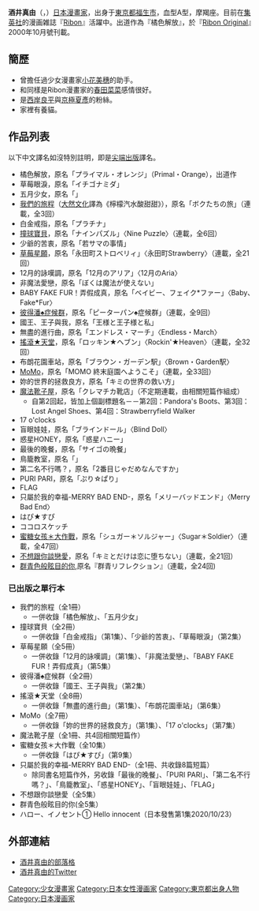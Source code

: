 {{Infobox 漫畫家
|姓名 = 酒井真由
|畫像 = 
|畫像大小 = 
|附註 = 
|本名 = 
|日語原文 = 酒井 まゆ
|羅馬字 = Sakai Mayu
|出生日期 = {{Birth date and age|year=1982|month=1|day=7}}
|出生地點 = {{JPN}}・[[東京都|東京都]][[福生市|福生市]]
|逝世 = 
|没年 = 
|没地 = 
|國籍 = {{JPN}}
|職業 = [[漫畫家|漫畫家]]
|活躍時期 = 2000 - 
|類型 = [[少女漫畫|少女漫畫]]
|代表作 = [[草莓星願|草莓星願]]<br />[[搖滾★天堂|搖滾★天堂]]<br />[[MoMo_(漫畫)|MOMO]]
|獎項 = 
|簽名 = 
|官方網站 = 
}}

{{japanese|japanese=酒井 まゆ|kana=さかい まゆ|romaji=Sakai Mayu}}

'''酒井真由'''（{{lang|ja|酒井まゆ}}，{{Bd|1982年|1月7日}}）[[日本|日本]][[漫畫家|漫畫家]]，出身于[[東京都|東京都]][[福生市|福生市]]，血型A型，摩羯座。目前在[[集英社|集英社]]的漫画雑誌『[[Ribon|Ribon]]』活躍中。出道作為『橘色解放』，於『[[Ribon_Original|Ribon Original]]』2000年10月號刊載。

== 簡歷 ==
*曾擔任過少女漫畫家[[小花美穗|小花美穗]]的助手。
*和同樣是Ribon漫畫家的[[春田菜菜|春田菜菜]]感情很好。
*是[[西岸良平|西岸良平]]與[[京極夏彥|京極夏彥]]的粉絲。
*家裡有養貓。

== 作品列表 ==
以下中文譯名如沒特別註明，即是[[尖端出版|尖端出版]]譯名。
*橘色解放，原名「プライマル・オレンジ」（Primal・Orange），出道作
*草莓眼淚，原名「イチゴナミダ」
*五月少女，原名「{{lang|ja|五月少女}}」
*[[我們的旅程|我們的旅程]]（[[大然文化|大然文化]]譯為《檸檬汽水酸甜甜》），原名「ボクたちの旅」（連載，全3回）
*白金戒指，原名「プラチナ」
*[[撞球寶貝|撞球寶貝]]，原名「ナインパズル」〈Nine Puzzle〉（連載，全6回）
*少爺的苦衷，原名「若サマの事情」
*[[草莓星願|草莓星願]]，原名「永田町ストロベリィ」〈永田町Strawberry〉（連載，全21回）
*12月的詠嘆調，原名「12月のアリア」〈12月のAria〉
*非魔法愛戀，原名「ぼくは魔法が使えない」
*BABY FAKE FUR！弄假成真，原名「ベイビー、フェイク*ファー」〈Baby、Fake*Fur〉
*[[彼得潘♠症候群|彼得潘♠症候群]]，原名「ピーターパン♠症候群」（連載，全9回）
*國王、王子與我，原名「王様と王子様と私」
*無盡的進行曲，原名「エンドレス・マーチ」〈Endless・March〉
*[[搖滾★天堂|搖滾★天堂]]，原名「ロッキン★ヘブン」〈Rockin'★Heaven〉（連載，全32回）
*布朗花園車站，原名「ブラウン・ガーデン駅」〈Brown・Garden駅〉
*[[MoMo_(漫畫)|MoMo]]，原名「MOMO 終末庭園へようこそ」（連載，全33回）
*妳的世界的拯救良方，原名「キミの世界の救い方」
*[[魔法靴子屋|魔法靴子屋]]，原名「クレマチカ靴店」（不定期連載，由相關短篇作組成）
**自第2回起，皆加上個副標題名－－第2回：Pandora's Boots、第3回：Lost Angel Shoes、第4回：Strawberryfield Walker 
*17 o'clocks
*盲眼娃娃，原名「ブラインドール」〈Blind Doll〉
*惑星HONEY，原名「惑星ハニー」
*最後的晚餐，原名「サイゴの晩餐」
*鳥籠教室，原名「{{lang|ja|鳥籠教室}}」
*第二名不行嗎？，原名「2番目じゃだめなんですか」
*PURI PARI，原名「ぷり☆ぱり」
*FLAG
*只屬於我的幸福-MERRY BAD END-，原名「メリーバッドエンド」〈Merry Bad End〉
*はぴ★すぴ
*ココロスケッチ
*[[蜜糖女孩＊大作戰|蜜糖女孩＊大作戰]]，原名「シュガー＊ソルジャー」〈Sugar＊Soldier〉（連載，全47回）
*[[不想跟你談戀愛|不想跟你談戀愛]]，原名「キミとだけは恋に堕ちない」（連載，全21回）
*[[群青色般眩目的你|群青色般眩目的你]],原名『群青リフレクション』（連載，全24回)
===已出版之單行本===
*我們的旅程（全1冊）
**一併收錄「橘色解放」、「五月少女」
*撞球寶貝（全2冊）
**一併收錄「白金戒指」（第1集）、「少爺的苦衷」、「草莓眼淚」（第2集）
*草莓星願（全5冊）
**一併收錄「12月的詠嘆調」（第1集）、「非魔法愛戀」、「BABY FAKE FUR！弄假成真」（第5集）
*彼得潘♠症候群（全2冊）
**一併收錄「國王、王子與我」（第2集）
*搖滾★天堂（全8冊）
**一併收錄「無盡的進行曲」（第1集）、「布朗花園車站」（第6集）
*MoMo（全7冊）
**一併收錄「妳的世界的拯救良方」（第1集）、「17 o'clocks」（第7集）
*魔法靴子屋（全1冊、共4回相關短篇作）
*蜜糖女孩＊大作戰（全10集）
**一併收錄「はぴ★すぴ」（第9集）
*只屬於我的幸福-MERRY BAD END-（全1冊、共收錄8篇短篇）
**除同書名短篇作外，另收錄「最後的晚餐」、「PURI PARI」、「第二名不行嗎？」、「鳥籠教室」、「惑星HONEY」、「盲眼娃娃」、「FLAG」
*不想跟你談戀愛（全5集）
*群青色般眩目的你(全5集）
*ハロー、イノセント① Hello innocent（日本發售第1集2020/10/23）

== 外部連結 ==
*[http://ameblo.jp/nurumayu-pon 酒井真由的部落格] {{Wayback|url=http://ameblo.jp/nurumayu-pon |date=20160914090153 }}
*[https://twitter.com/mayupon107 酒井真由的Twitter] {{Wayback|url=https://twitter.com/mayupon107 |date=20201003201158 }}

{{DEFAULTSORT:SAKAI Mayu}}
[[Category:少女漫畫家|Category:少女漫畫家]]
[[Category:日本女性漫画家|Category:日本女性漫画家]]
[[Category:東京都出身人物|Category:東京都出身人物]]
[[Category:日本漫画家|Category:日本漫画家]]
